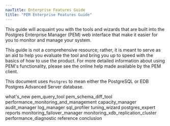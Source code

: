 ```yaml
---
navTitle: Enterprise Features Guide
title: "PEM Enterprise Features Guide"
---
```




This guide will acquaint you with the tools and wizards that are built into the Postgres Enterprise Manager (PEM) web interface that make it easier for you to monitor and manage your system.

This guide is not a comprehensive resource; rather, it is meant to serve as an aid to help you evaluate the tool and bring you up to speed with the basics of how to use the product. For more detailed information about using PEM's functionality, please see the online help made available by the PEM client.

This document uses `Postgres` to mean either the PostgreSQL or EDB Postgres Advanced Server database.

<div class="toctree" maxdepth="3">

what's\_new pem\_query\_tool pem\_schema\_diff\_tool performance\_monitoring\_and\_management capacity\_manager audit\_manager log\_manager sql\_profiler tuning\_wizard postgres\_expert reports monitoring\_failover\_manager monitoring\_xdb\_replication\_cluster performance\_diagnostic reference conclusion

</div>
